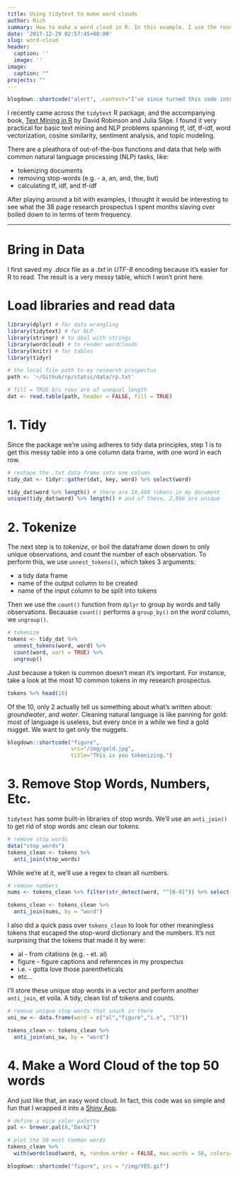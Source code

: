 ```yaml
---
title: Using tidytext to make word clouds
author: Rich
summary: How to make a word cloud in R. In this example, I use the research prospectus I just submitted in preparation for my qualifying examination.
date: '2017-12-29 02:57:45+00:00'
slug: word-cloud
header:
  caption: ''
  image: ''
image: 
  caption: ""
projects: ""
---
```


```r
blogdown::shortcode("alert", .content="I've since turned this code into a simple [Shiny app that makes word clouds out of .txt files](https://richpauloo.shinyapps.io/word_cloud_app).")
```

I recently came across the `tidytext` R package, and the accompanying book, [Text Mining in R](https://www.tidytextmining.com/) by David Robinson and Julia Silge. I found it very practical for basic text mining and NLP problems spanning tf, idf, tf-idf, word vectorization, cosine similarity, sentiment analysis, and topic modeling. 

There are a pleathora of out-of-the-box functions and data that help with common natural language processing (NLP) tasks, like:  

* tokenizing documents
* removing stop-words (e.g. - a, an, and, the, but)
* calculating tf, idf, and tf-idf

After playing around a bit with examples, I thought it would be interesting to see what the 38 page research prospectus I spent months slaving over boiled down to in terms of term frequency.  

***

# Bring in Data

I first saved my *.docx* file as a *.txt* in *UTF-8* encoding because it's easier for R to read. The result is a very messy table, which I won't print here.

# Load libraries and read data
```r
library(dplyr) # for data wrangling
library(tidytext) # for NLP
library(stringr) # to deal with strings
library(wordcloud) # to render wordclouds
library(knitr) # for tables
library(tidyr)

# the local file path to my research prospectus
path <- '~/Github/rp/static/data/rp.txt' 

# fill = TRUE b/c rows are of unequal length
dat <- read.table(path, header = FALSE, fill = TRUE) 
```


# 1. Tidy
Since the package we're using adheres to tidy data principles, step 1 is to get this messy table into a one column data frame, with one word in each row.

```r
# reshape the .txt data frame into one column
tidy_dat <- tidyr::gather(dat, key, word) %>% select(word)

tidy_dat$word %>% length() # there are 10,480 tokens in my document
unique(tidy_dat$word) %>% length() # and of these, 2,866 are unique 
```

# 2. Tokenize
The next step is to *tokenize*, or boil the dataframe down down to only unique observations, and count the number of each observation. To perform this, we use `unnest_tokens()`, which takes 3 arguments:  

* a tidy data frame
* name of the output column to be created
* name of the input column to be split into tokens

Then we use the `count()` function from `dplyr` to group by words and tally observations. Becauase `count()` performs a `group_by()` on the *word* column, we `ungroup()`.

```r
# tokenize
tokens <- tidy_dat %>% 
  unnest_tokens(word, word) %>% 
  count(word, sort = TRUE) %>% 
  ungroup()
```

Just because a token is common doesn't mean it's important. For instance, take a look at the most 10 common tokens in my research prospectus.

```r
tokens %>% head(10)
```
Of the 10, only 2 actually tell us something about what's written about: *groundwater*, and *water*. Cleaning natural language is like panning for gold: most of language is useless, but every once in a while we find a gold nugget. We want to get only the nuggets.

```r
blogdown::shortcode("figure", 
                    src="/img/gold.jpg",
                    title="This is you tokenizing.")
```


# 3. Remove Stop Words, Numbers, Etc.

`tidytext` has some built-in libraries of stop words. We'll use an `anti_join()` to get rid of stop words anc clean our tokens. 

```r
# remove stop words
data("stop_words")
tokens_clean <- tokens %>%
  anti_join(stop_words)
```

While we're at it, we'll use a regex to clean all numbers.
```r
# remove numbers
nums <- tokens_clean %>% filter(str_detect(word, "^[0-9]")) %>% select(word) %>% unique()

tokens_clean <- tokens_clean %>% 
  anti_join(nums, by = "word")
```

I also did a quick pass over `tokens_clean` to look for other meaningless tokens that escaped the stop-word dictionary and the numbers. It's not surprising that the tokens that made it by were:  

* al - from citations (e.g. - et. al)
* figure - figure captions and references in my prospectus
* i.e. - gotta love those parentheticals
* etc...

I'll store these unique stop words in a vector and perform another `anti_join`, et voila. A tidy, clean list of tokens and counts.

```r
# remove unique stop words that snuck in there
uni_sw <- data.frame(word = c("al","figure","i.e", "l3"))

tokens_clean <- tokens_clean %>% 
  anti_join(uni_sw, by = "word")
```

# 4. Make a Word Cloud of the top 50 words

And just like that, an easy word cloud. In fact, this code was so simple and fun that I wrapped it into a [Shiny App](https://richpauloo.shinyapps.io/word_cloud_app).

```r
# define a nice color palette
pal <- brewer.pal(8,"Dark2")

# plot the 50 most common words
tokens_clean %>% 
  with(wordcloud(word, n, random.order = FALSE, max.words = 50, colors=pal))
```

```r
blogdown::shortcode("figure", src = "/img/YES.gif")
```

